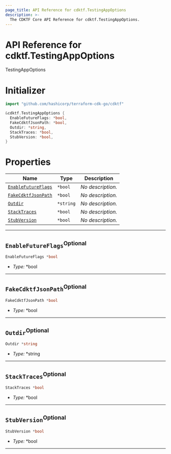 ```yaml
---
page_title: API Reference for cdktf.TestingAppOptions
description: >-
  The CDKTF Core API Reference for cdktf.TestingAppOptions.
---
```


<!-- This file is generated through yarn generate-docs -->

# API Reference for cdktf.TestingAppOptions

   TestingAppOptions <a name="TestingAppOptions" id="cdktf.TestingAppOptions"></a>
  
  # Initializer <a name="Initializer" id="cdktf.TestingAppOptions.Initializer"></a>
  
  ```go
  import "github.com/hashicorp/terraform-cdk-go/cdktf"
  
  &cdktf.TestingAppOptions {
  	EnableFutureFlags: *bool,
  	FakeCdktfJsonPath: *bool,
  	Outdir: *string,
  	StackTraces: *bool,
  	StubVersion: *bool,
  }
  ```
  
  # Properties <a name="Properties" id="Properties"></a>
  
  | **Name** | **Type** | **Description** |
  | --- | --- | --- |
  | <code><a href="#cdktf.TestingAppOptions.property.enableFutureFlags">EnableFutureFlags</a></code> | <code>*bool</code> | *No description.* |
  | <code><a href="#cdktf.TestingAppOptions.property.fakeCdktfJsonPath">FakeCdktfJsonPath</a></code> | <code>*bool</code> | *No description.* |
  | <code><a href="#cdktf.TestingAppOptions.property.outdir">Outdir</a></code> | <code>*string</code> | *No description.* |
  | <code><a href="#cdktf.TestingAppOptions.property.stackTraces">StackTraces</a></code> | <code>*bool</code> | *No description.* |
  | <code><a href="#cdktf.TestingAppOptions.property.stubVersion">StubVersion</a></code> | <code>*bool</code> | *No description.* |
  
  ---
  
  ## `EnableFutureFlags`<sup>Optional</sup> <a name="EnableFutureFlags" id="cdktf.TestingAppOptions.property.enableFutureFlags"></a>
  
  ```go
  EnableFutureFlags *bool
  ```
  
  - *Type:* *bool
  
  ---
  
  ## `FakeCdktfJsonPath`<sup>Optional</sup> <a name="FakeCdktfJsonPath" id="cdktf.TestingAppOptions.property.fakeCdktfJsonPath"></a>
  
  ```go
  FakeCdktfJsonPath *bool
  ```
  
  - *Type:* *bool
  
  ---
  
  ## `Outdir`<sup>Optional</sup> <a name="Outdir" id="cdktf.TestingAppOptions.property.outdir"></a>
  
  ```go
  Outdir *string
  ```
  
  - *Type:* *string
  
  ---
  
  ## `StackTraces`<sup>Optional</sup> <a name="StackTraces" id="cdktf.TestingAppOptions.property.stackTraces"></a>
  
  ```go
  StackTraces *bool
  ```
  
  - *Type:* *bool
  
  ---
  
  ## `StubVersion`<sup>Optional</sup> <a name="StubVersion" id="cdktf.TestingAppOptions.property.stubVersion"></a>
  
  ```go
  StubVersion *bool
  ```
  
  - *Type:* *bool
  
  ---
  
